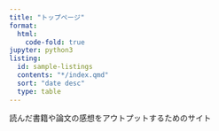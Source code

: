 ```yaml
---
title: "トップページ"
format:
  html:
    code-fold: true
jupyter: python3
listing:
  id: sample-listings
  contents: "*/index.qmd"
  sort: "date desc"
  type: table
---
```


読んだ書籍や論文の感想をアウトプットするためのサイト
